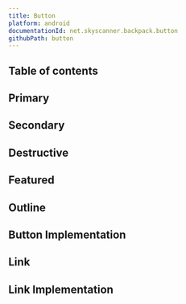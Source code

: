 ```yaml
---
title: Button
platform: android
documentationId: net.skyscanner.backpack.button
githubPath: button
---
```






## Table of contents

## Primary

<AndroidComponentScreenshots
  lightMode={screenshotPrimary}
  darkMode={screenshotPrimaryDm}
  altText="Android primary button" />

## Secondary

<AndroidComponentScreenshots
  lightMode={screenshotSecondary}
  darkMode={screenshotSecondaryDm}
  altText="Android secondary button" />

## Destructive

<AndroidComponentScreenshots
  lightMode={screenshotDestructive}
  darkMode={screenshotDestructiveDm}
  altText="Android destructive button" />

## Featured

<AndroidComponentScreenshots
  lightMode={screenshotFeatured}
  darkMode={screenshotFeaturedDm}
  altText="Android featured button" />

## Outline

<AndroidComponentScreenshots
  lightMode={screenshotOutline}
  darkMode={screenshotOutlineDm}
  altText="Android outline button" />

## Button Implementation

<ButtonReadme />

## Link

<AndroidComponentScreenshots
  lightMode={screenshotLink}
  darkMode={screenshotLinkDm}
  altText="Android button link" />

## Link Implementation

<LinkReadme />
